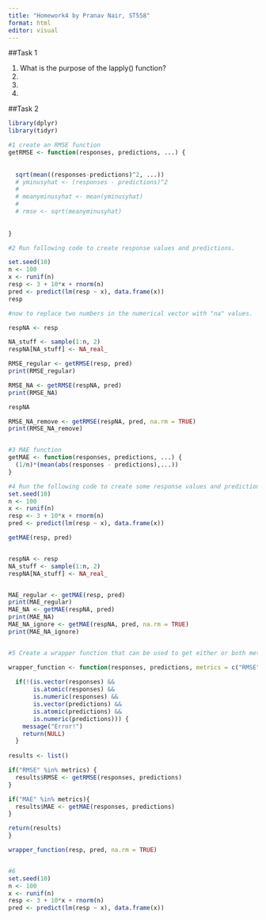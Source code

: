 ```yaml
---
title: "Homework4 by Pranav Nair, ST558"
format: html
editor: visual
---
```


##Task 1

1)  What is the purpose of the lapply() function?
2)
3)
4)


##Task 2

```r
library(dplyr)
library(tidyr)

#1 create an RMSE function
getRMSE <- function(responses, predictions, ...) {
  
  
  sqrt(mean((responses-predictions)^2, ...))
  # yminusyhat <- (responses - predictions)^2
  # 
  # meanyminusyhat <- mean(yminusyhat)
  # 
  # rmse <- sqrt(meanyminusyhat)
  
  
}

#2 Run following code to create response values and predictions.

set.seed(10)
n <- 100
x <- runif(n)
resp <- 3 + 10*x + rnorm(n)
pred <- predict(lm(resp ~ x), data.frame(x))
resp

#now to replace two numbers in the numerical vector with "na" values.

respNA <- resp

NA_stuff <- sample(1:n, 2)
respNA[NA_stuff] <- NA_real_

RMSE_regular <- getRMSE(resp, pred)
print(RMSE_regular)

RMSE_NA <- getRMSE(respNA, pred)
print(RMSE_NA)

respNA

RMSE_NA_remove <- getRMSE(respNA, pred, na.rm = TRUE)
print(RMSE_NA_remove)


#3 MAE function
getMAE <- function(responses, predictions, ...) {
  (1/n)*(mean(abs(responses - predictions),...))
}

#4 Run the following code to create some response values and predictions.
set.seed(10)
n <- 100
x <- runif(n)
resp <- 3 + 10*x + rnorm(n)
pred <- predict(lm(resp ~ x), data.frame(x))

getMAE(resp, pred)


respNA <- resp
NA_stuff <- sample(1:n, 2)
respNA[NA_stuff] <- NA_real_


MAE_regular <- getMAE(resp, pred)
print(MAE_regular)
MAE_NA <- getMAE(respNA, pred)
print(MAE_NA)
MAE_NA_ignore <- getMAE(respNA, pred, na.rm = TRUE)
print(MAE_NA_ignore)


#5 Create a wrapper function that can be used to get either or both metrics with one single function call. 

wrapper_function <- function(responses, predictions, metrics = c("RMSE", "MAE"), ...) {
  
  if(!(is.vector(responses) && 
       is.atomic(responses) && 
       is.numeric(responses) &&
       is.vector(predictions) &&
       is.atomic(predictions) &&
       is.numeric(predictions))) {
    message("Error!")
    return(NULL)
  }
  
results <- list()

if("RMSE" %in% metrics) {
  results$RMSE <- getRMSE(responses, predictions)
}

if("MAE" %in% metrics){
  results$MAE <- getMAE(responses, predictions)
}

return(results)
}

wrapper_function(resp, pred, na.rm = TRUE)


#6
set.seed(10)
n <- 100
x <- runif(n)
resp <- 3 + 10*x + rnorm(n)
pred <- predict(lm(resp ~ x), data.frame(x))
```

